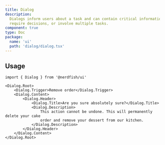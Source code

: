 ```yaml
---
title: Dialog
description:
  Dialogs inform users about a task and can contain critical information,
  require decisions, or involve multiple tasks.
component: true
type: Doc
package:
  name: 'ui'
  path: 'dialog/dialog.tsx'
---
```


<ComponentExample src="/src/components/examples/dialog/demo.tsx">
	<DialogDemo />
</ComponentExample>

## Usage

```tsx
import { Dialog } from '@nerdfish/ui'
```

```tsx
<Dialog.Root>
	<Dialog.Trigger>Remove order</Dialog.Trigger>
	<Dialog.Content>
		<Dialog.Header>
			<Dialog.Title>Are you sure absolutely sure?</Dialog.Title>
			<Dialog.Description>
				This action cannot be undone. This will permanently delete your cake
				order and remove your dessert from our kitchen.
			</Dialog.Description>
		</Dialog.Header>
	</Dialog.Content>
</Dialog.Root>
```
